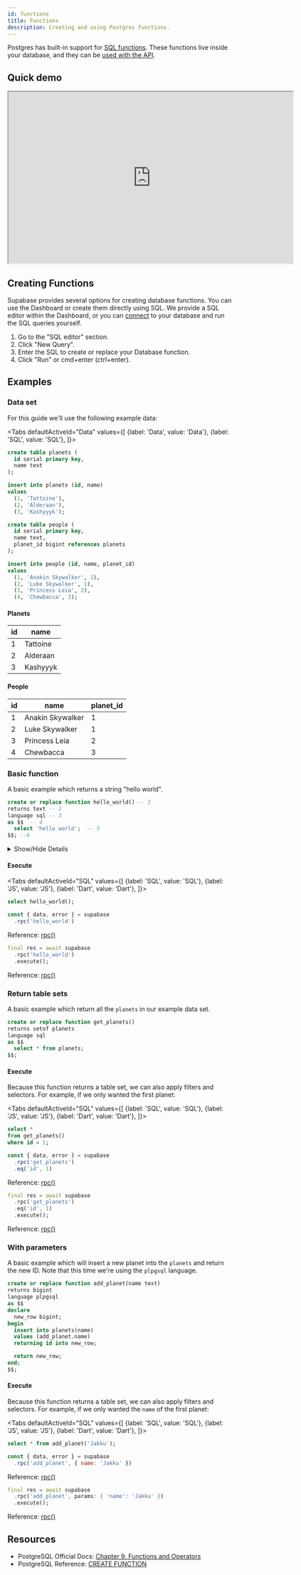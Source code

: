 ```yaml
---
id: functions
title: Functions
description: Creating and using Postgres functions.
---
```




Postgres has built-in support for [SQL functions](https://www.postgresql.org/docs/current/sql-createfunction.html). 
These functions live inside your database, and they can be [used with the API](/docs/reference/javascript/rpc).

## Quick demo

<iframe
  className="w-full video-with-border"
  width="640"
  height="385"
  src="https://www.youtube-nocookie.com/embed/MJZCCpCYEqk"
  frameBorder="1"
  allow="accelerometer; autoplay; clipboard-write; encrypted-media; gyroscope; picture-in-picture"
  allowFullScreen
></iframe>

## Creating Functions 

Supabase provides several options for creating database functions. You can use the Dashboard or create them directly using SQL. 
We provide a SQL editor within the Dashboard, or you can [connect](/docs/guides/database/connecting/connecting-to-postgres) to your database 
and run the SQL queries yourself.


1. Go to the "SQL editor" section.
2. Click "New Query".
3. Enter the SQL to create or replace your Database function.
4. Click "Run" or cmd+enter (ctrl+enter).

## Examples

### Data set

For this guide we'll use the following example data:


<Tabs
defaultActiveId="Data"
values={[
  {label: 'Data', value: 'Data'},
  {label: 'SQL', value: 'SQL'},
]}>

<TabsPanel id="SQL" label="SQL">

```sql
create table planets (
  id serial primary key,
  name text
);

insert into planets (id, name) 
values 
  (1, 'Tattoine'),
  (2, 'Alderaan'),
  (3, 'Kashyyyk');

create table people (
  id serial primary key,
  name text,
  planet_id bigint references planets
);

insert into people (id, name, planet_id) 
values 
  (1, 'Anakin Skywalker', 1),
  (2, 'Luke Skywalker', 1),
  (3, 'Princess Leia', 2),
  (4, 'Chewbacca', 3);
```

</TabsPanel>
<TabsPanel id="Data" label="Data">

<h4>Planets</h4>

| id    | name | 
| ----  | ---- | 
|    1 | Tattoine | 
|    2 | Alderaan  | 
|    3 | Kashyyyk | 

<h4>People</h4>

| id    | name | planet_id |
| ----  | ---- | ---- | 
|    1 | Anakin Skywalker | 1 | 
|    2 | Luke Skywalker  | 1 | 
|    3 | Princess Leia | 2 | 
|    4 | Chewbacca | 3 | 

</TabsPanel>

</Tabs>

### Basic function

A basic example which returns a string "hello world".

```sql
create or replace function hello_world() -- 1
returns text -- 2
language sql -- 3
as $$  -- 4
  select 'hello world';  -- 5
$$; --6

```

<details>
<summary>Show/Hide Details</summary>
  
At it's most basic a function has the following parts:

1. `create or replace function hello_world()`: The function declaration, where `hello_world` is the name of the function. You can use either `create` when creating a new function or `replace` when replacing an existing function. Or you can use `create or replace` together to handle either.
2. `returns text`: The type of data that the function returns. If it returns nothing, you can `returns void`. 
3. `language sql`: The language used inside the function body. This can also be a procedural language: `plpgsql`, `plv8`, `plpython`, etc.
4. `as $$`: The function wrapper. Anything enclosed inside the `$$` symbols will be part of the function body.
5. `select 'hello world';`: A simple function body. The final `select` statement inside a function body will be returned if there are no statements following it.
6. `$$;`: The closing symbols of the funciton wrapper.

</details>

#### Execute

<Tabs
defaultActiveId="SQL"
values={[
  {label: 'SQL', value: 'SQL'},
  {label: 'JS', value: 'JS'},
  {label: 'Dart', value: 'Dart'},
]}>

<TabsPanel id="SQL" label="SQL">

```sql
select hello_world();
```

</TabsPanel>
<TabsPanel id="JS" label="JS">

```js 
const { data, error } = supabase
  .rpc('hello_world')
```

Reference: [rpc()](/docs/reference/javascript/rpc)

</TabsPanel>
<TabsPanel id="Dart" label="Dart">

```dart 
final res = await supabase
  .rpc('hello_world')
  .execute();
```

Reference: [rpc()](/docs/reference/flutter/rpc)

</TabsPanel>

</Tabs>


### Return table sets

A basic example which return all the `planets` in our example data set.

```sql
create or replace function get_planets() 
returns setof planets
language sql
as $$
  select * from planets;
$$;
```

#### Execute 

Because this function returns a table set, we can also apply filters and selectors. For example, if we only wanted the first planet:

<Tabs
defaultActiveId="SQL"
values={[
  {label: 'SQL', value: 'SQL'},
  {label: 'JS', value: 'JS'},
  {label: 'Dart', value: 'Dart'},
]}>

<TabsPanel id="SQL" label="SQL">

```sql
select *
from get_planets()
where id = 1;
```

</TabsPanel>
<TabsPanel id="JS" label="JS">

```js 
const { data, error } = supabase
  .rpc('get_planets')
  .eq('id', 1)
```

Reference: [rpc()](/docs/reference/javascript/rpc)

</TabsPanel>
<TabsPanel id="Dart" label="Dart">

```dart 
final res = await supabase
  .rpc('get_planets')
  .eq('id', 1)
  .execute();
```

Reference: [rpc()](/docs/reference/flutter/rpc)

</TabsPanel>

</Tabs>


### With parameters

A basic example which will insert a new planet into the `planets` and return the new ID. Note that this time we're using the `plpgsql` language.

```sql
create or replace function add_planet(name text) 
returns bigint
language plpgsql
as $$
declare 
  new_row bigint;
begin
  insert into planets(name)
  values (add_planet.name)
  returning id into new_row;

  return new_row;
end;
$$;
```

#### Execute 

Because this function returns a table set, we can also apply filters and selectors. For example, if we only wanted the `name` of the first planet:

<Tabs
defaultActiveId="SQL"
values={[
  {label: 'SQL', value: 'SQL'},
  {label: 'JS', value: 'JS'},
  {label: 'Dart', value: 'Dart'},
]}>

<TabsPanel id="SQL" label="SQL">

```sql
select * from add_planet('Jakku');
```

</TabsPanel>
<TabsPanel id="JS" label="JS">

```js 
const { data, error } = supabase
  .rpc('add_planet', { name: 'Jakku' })
```

Reference: [rpc()](/docs/reference/javascript/rpc)

</TabsPanel>
<TabsPanel id="Dart" label="Dart">

```dart 
final res = await supabase
  .rpc('add_planet', params: { 'name': 'Jakku' })
  .execute();
```

Reference: [rpc()](/docs/reference/flutter/rpc)

</TabsPanel>

</Tabs>


## Resources

- PostgreSQL Official Docs: [Chapter 9. Functions and Operators](https://www.postgresql.org/docs/current/functions.html)
- PostgreSQL Reference: [CREATE FUNCTION](https://www.postgresql.org/docs/9.1/sql-createfunction.html)
